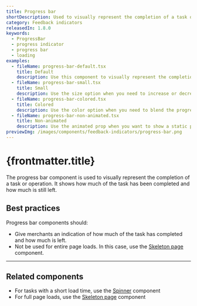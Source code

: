 ```yaml
---
title: Progress bar
shortDescription: Used to visually represent the completion of a task or operation.
category: Feedback indicators
releasedIn: 1.8.0
keywords:
  - ProgressBar
  - progress indicator
  - progress bar
  - loading
examples:
  - fileName: progress-bar-default.tsx
    title: Default
    description: Use this component to visually represent the completion of a task or operation.
  - fileName: progress-bar-small.tsx
    title: Small
    description: Use the size option when you need to increase or decrease the visual weight of the progress bar.
  - fileName: progress-bar-colored.tsx
    title: Colored
    description: Use the color option when you need to blend the progress bar in a context that calls for it, such as a progress toward success or where it’s the primary focus.
  - fileName: progress-bar-non-animated.tsx
    title: Non-animated
    description: Use the animated prop when you want to show a static progress bar.
previewImg: /images/components/feedback-indicators/progress-bar.png
---
```


# {frontmatter.title}

<Lede>

The progress bar component is used to visually represent the completion of a task or operation. It shows how much of the task has been completed and how much is still left.

</Lede>

<Examples />

<Props componentName={frontmatter.title} />

## Best practices

Progress bar components should:

- Give merchants an indication of how much of the task has completed and how much is left.
- Not be used for entire page loads. In this case, use the [Skeleton page](/components/feedback-indicators/skeleton-page) component.

---

## Related components

- For tasks with a short load time, use the [Spinner](/components/feedback-indicators/spinner) component
- For full page loads, use the [Skeleton page](/components/feedback-indicators/skeleton-page) component
